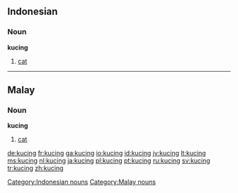 ==Indonesian==

===Noun===
'''kucing'''

# [[cat]]

[[Category:Indonesian nouns]]

----

==Malay==

===Noun===
'''kucing'''

# [[cat]]

[[Category:Malay nouns]]

[[de:kucing]]
[[fr:kucing]]
[[ga:kucing]]
[[io:kucing]]
[[id:kucing]]
[[jv:kucing]]
[[lt:kucing]]
[[ms:kucing]]
[[nl:kucing]]
[[ja:kucing]]
[[pl:kucing]]
[[pt:kucing]]
[[ru:kucing]]
[[sv:kucing]]
[[tr:kucing]]
[[zh:kucing]]